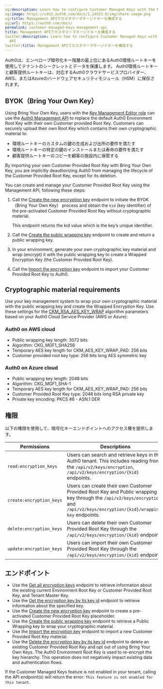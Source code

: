 ```yaml
---
og:description: Learn how to configure Customer Managed Keys with the Management API
og:image: https://cdn2.auth0.com/docs/1.14553.0/img/share-image.png
og:title: Management APIでカスタマーマネージドキーを構成する
og:url: https://auth0.com/docs/
permalink: customer-managed-keys-management-api
title: Management APIでカスタマーマネージドキーを構成する
twitter:description: Learn how to configure Customer Managed Keys with the Management
  API
twitter:title: Management APIでカスタマーマネージドキーを構成する
---
```


Auth0は、エンベロープ暗号化キー階層の最上位にあるAuth0環境ルートキーを使用してテナントのシークレットとデータを保護します。 Auth0環境ルートキーと顧客提供ルートキーは、対応するAuth0クラウドサービスプロバイダー、AWS、またはAzureのハードウェアセキュリティモジュール（HSM）に保存されます。

## BYOK（Bring Your Own Key）

Using Bring Your Own Key, users with the [Key Management Editor role](/docs/get-started/manage-dashboard-access/add-dashboard-users) can use the [Auth0 Management API](https://auth0.com/docs/api/management/v2) to replace the default Auth0 Environment Root Key with their own Customer provided Root Key. Customers can securely upload their own Root Key which contains their own cryptographic material to:

* 環境ルートキーのカスタムの鍵の生成および出所の要件を満たす
* 環境ルートキーの特定の鍵のインストールまたは寿命の要件を満たす
* 顧客提供ルートキーのコピーを顧客の施設内に保管する

<Warning>

By importing your own Customer Provided Root Key with Bring Your Own Key, you are implicitly deauthorizing Auth0 from managing the lifecycle of the Customer Provided Root Key, except for its deletion.

</Warning>

You can create and manage your Customer Provided Root Key using the <Tooltip tip="Management API: A product to allow customers to perform administrative tasks." cta="View Glossary" href="/docs/glossary?term=Management+API">Management API</Tooltip>, following these steps:

1. Call the [Create the new encryption key](https://auth0.com/docs/api/management/v2/keys/post-encryption) endpoint to initiate the BYOK（Bring Your Own Key） process and obtain the `kid` (key identifier) of the pre-activated Customer Provided Root Key without cryptographic material.

   <Callout icon="file-lines" color="#0EA5E9" iconType="regular">

   This endpoint returns the kid value which is the key’s unique identifier.

   </Callout>
2. Call the [Create the public wrapping key](https://auth0.com/docs/api/management/v2/keys/post-encryption-wrapping-key) endpoint to create and return a public wrapping key.
3. In your environment, generate your own cryptographic key material and wrap (encrypt) it with the public wrapping key to create a Wrapped Encryption Key (the Customer Provided Root Key).
4. Call the [Import the encryption key](https://auth0.com/docs/api/management/v2/keys/post-encryption-key) endpoint to import your Customer Provided Root Key to Auth0.

## Cryptographic material requirements

Use your key management system to wrap your own cryptographic material with the public wrapping key and create the Wrapped Encryption Key. Use these settings for the [CKM_RSA_AES_KEY_WRAP](https://docs.oasis-open.org/pkcs11/pkcs11-curr/v2.40/cos01/pkcs11-curr-v2.40-cos01.html#_Toc408226894) algorithm parameters based on your Auth0 Cloud Service Provider (AWS or Azure):

### Auth0 on AWS cloud

* Public wrapping key length: 3072 bits
* Algorithm: CKG_MGF1_SHA256
* Temporary AES key length for CKM_AES_KEY_WRAP_PAD: 256 bits
* Customer provided root key type: 256 bits long AES symmetric key

### Auth0 on Azure cloud

* Public wrapping key length: 2048 bits
* Algorithm: CKG_MGF1_SHA-1
* Temporary AES key length for CKM_AES_KEY_WRAP_PAD: 256 bits
* Customer Provided Root Key type: 2048 bits long RSA private key
* Private key encoding: PKCS #8 - ASN.1 DER

## 権限

以下の権限を使用して、暗号化キーエンドポイントへのアクセス権を提供します。

<table class="table">
<thead>
<tr>
<th><b>Permissions</b></th>
<th><b>Descriptions</b></th>
</tr>
</thead>
<tbody>
<tr>
<td><code>read:encryption_keys</code></td>
<td>Users can search and retrieve keys in the Auth0 tenant. This includes reading from the <code>/api/v2/keys/encryption</code>, <code>/api/v2/keys/encryption/{kid}</code> endpoints.</td>
</tr>
<tr>
<td><code>create:encryption_keys</code></td>
<td>Users can create their own Customer Provided Root Key and Public wrapping key through the <code>/api/v2/keys/encryption</code> and <code>/api/v2/keys/encryption/{kid}/wrapping-key</code> endpoints.</td>
</tr>
<tr>
<td><code>delete:encryption_keys</code></td>
<td>Users can delete their own Customer Provided Root Key through the 
            <code>/api/v2/keys/encryption/{kid}</code> endpoint.</td>
</tr>
<tr>
<td><code>update:encryption_keys</code></td>
<td>Users can import their own Customer Provided Root Key through the 
            <code>/api/v2/keys/encryption/{kid}</code> endpoint.</td>
</tr>
</tbody>
</table>

## エンドポイント

* Use the [Get all encryption keys](https://auth0.com/docs/api/management/v2/keys/get-encryption-keys) endpoint to retrieve information about the existing current Environment Root Key or Customer Provided Root Key, and Tenant Master Key.
* Use the [Get the encryption key by its key id](https://auth0.com/docs/api/management/v2/keys/get-encryption-key) endpoint to retrieve information about the specified key.
* Use the [Create the new encryption key](https://auth0.com/docs/api/management/v2/keys/post-encryption) endpoint to create a pre-activated Customer Provided Root Key placeholder.
* Use the [Create the public wrapping key](https://auth0.com/docs/api/management/v2/keys/post-encryption-wrapping-key) endpoint to retrieve a Public Wrapping key to wrap your cryptographic material.
* Use the [Import the encryption key](https://auth0.com/docs/api/management/v2/keys/post-encryption-key) endpoint to import a new Customer Provided Root Key material.
* Use the [Delete the encryption key by its key id](https://auth0.com/docs/api/management/v2/keys/delete-encryption-key) endpoint to delete an existing Customer Provided Root Key and opt out of using Bring Your Own Keys. The Auth0 Environment Root Key is used to re-encrypt the key hierarchy. This operation does not negatively impact existing data and authentication flows.

<Callout icon="file-lines" color="#0EA5E9" iconType="regular">

If the Customer Managed Keys feature is not enabled in your tenant, calling the API endpoint(s) will return the error: `This feature is not enabled for this tenant`.

</Callout>